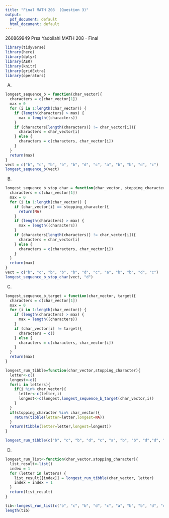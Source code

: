 ```yaml
---
title: "Final MATH 208  (Question 3)"
output:
  pdf_document: default
  html_document: default
---
```

260869949 \newline
Prsa Yadollahi \newline
MATH 208 - Final \newline


```r
library(tidyverse)
library(here)
library(dplyr)
library(AER)
library(knitr)
library(gridExtra)
library(operators)
```

(A)
```r
longest_sequence_b = function(char_vector){
  characters = c(char_vector[1])
  max = 0
  for (i in 1:length(char_vector)) {
    if (length(characters) > max) {
      max = length((characters))
    }
    if (characters[length(characters)] != char_vector[i]){
      characters = char_vector[i]
    } else {
      characters = c(characters, char_vector[i])
    }
  }
  return(max)
}
vect = c("b", "c", "b", "b", "b", "d", "c", "a", "b", "b", "d", "c")
longest_sequence_b(vect)
```



(B)
```r
longest_sequence_b_stop_char = function(char_vector, stopping_character){
  characters = c(char_vector[1])
  max = 0
  for (i in 1:length(char_vector)) {
    if (char_vector[i] == stopping_character){
      return(NA)
    }
    if (length(characters) > max) {
      max = length((characters))
    }
    if (characters[length(characters)] != char_vector[i]){
      characters = char_vector[i]
    } else {
      characters = c(characters, char_vector[i])
    }
  }
  return(max)
}
vect = c("b", "c", "b", "b", "b", "d", "c", "a", "b", "b", "d", "c")
longest_sequence_b_stop_char(vect, "d")
```

(C)
```r
longest_sequence_b_target = function(char_vector, target){
  characters = c(char_vector[1])
  max = 0
  for (i in 1:length(char_vector)) {
    if (length(characters) > max) {
      max = length((characters))
    }
    if (char_vector[i] != target){
      characters = c()
    } else {
      characters = c(characters, char_vector[i])
    }
  }
  return(max)
}

longest_run_tibble=function(char_vector,stopping_character){
  letter<-c()
  longest<-c()
  for(i in letters){
    if(i %in% char_vector){
      letter<-c(letter,i)
      longest<-c(longest,longest_sequence_b_target(char_vector,i))
    }
  }
  if(stopping_character %in% char_vector){
    return(tibble(letter=letter,longest=NA))
  }
  return(tibble(letter=letter,longest=longest))
}

longest_run_tibble(c("b", "c", "b", "d", "c", "a", "b", "b", "d","d", "c"),"f")
```


(D)
```r
longest_run_list<-function(char_vector,stopping_character){
  list_result<-list()
  index = 1
  for (letter in letters) {
    list_result[[index]] = longest_run_tibble(char_vector, letter)
    index = index + 1
  }
  return(list_result)
}

tib<-longest_run_list(c("b", "c", "b", "d", "c", "a", "b", "b", "d", "c"),letters)
length(tib)
```














